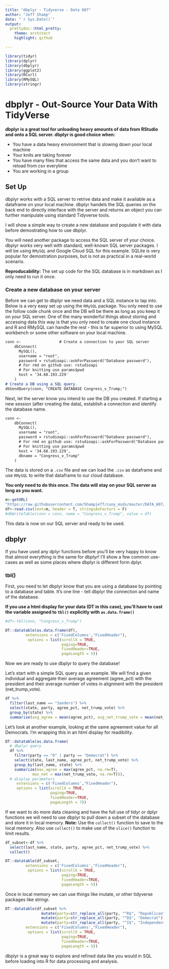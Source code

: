 ```yaml
---
title: "dbplyr - Tidyverse - Data 607"
author: "Jeff Shamp"
date: "`r Sys.Date()`"
output:
  prettydoc::html_pretty:
    theme: architect
    highlight: github

---
```


```r
library(tidyr)
library(dplyr)
library(dbplyr)
library(ggplot2)
library(RCurl)
library(RMySQL)
library(stringr)
```

# dbplyr - Out-Source Your Data With TidyVerse 

**dbplyr is a great tool for unloading heavy amounts of data from RStudio and onto a SQL server. dbplyr is good choice when:**

  * You have a data heavy environment that is slowing down your local machine
  * Your knits are taking forever
  * You have many files that access the same data and you don't want to reload from csv everytime
  * You are working in a group

## Set Up

dbplyr works with a SQL server to retrive data and make it available as a dataframe on your local machine. dbplyr handels the SQL queries on the back end to directly interface with the server and returns an object you can further manipulate using standard Tidyverse tools. 

I will show a simple way to create a new database and populate it with data before demostrating how to use dbplyr. 

You will need another package to access the SQL server of your choice. dbplyr works very well with standard, well-known SQL server packages. I will be using `RMySQL` and Google Cloud SQL for this example. SQLite is very popular for demostration purposes, but is not as practical in a real-world scenario. 

**Reproducability:** The set up code for the SQL database is in markdown as I only need to run it once. 

### Create a new database on your server

Before we can get to dbplyr we need data and a SQL instance to tap into. Below is a very easy set up using the `RMySQL` package. You only need to use the follow code chunk once and the DB will be there as long as you keep it on your SQL server. One of the many wonderful things about storing and accessing data this way is that you only need to create one cloud instance and R and RMySQL can handle the rest - this is far superior to using MySQL workbench or some other software on your local machine. 

```markdown
conn <-                 # Create a connection to your SQL server
    dbConnect(
      MySQL(),
      username = "root",
      password = rstudioapi::askForPassword("Database password"),
      # For rmd on github use: rstudioapi
      # For knitting use params$pwd
      host = '34.68.193.229'
    )
# Create a DB using a SQL query. 
dbSendQuery(conn, "CREATE DATABASE Congress_v_Trump;")  
```

Next, let the server know you intend to use the DB you created. If starting a new session (after creating the data), establish a connection and identify the database name. 

```markdown
conn <-                                     
    dbConnect(
      MySQL(),
      username = "root",
      password = rstudioapi::askForPassword("Database password"),
      # For rmd on github use: rstudioapi::askForPassword("Database password")
      # For knitting use params$pwd
      host = '34.68.193.229',
      dbname = "Congress_v_Trump"
    )

```

The data is stored on a `.csv` file and we can load the `.csv` as dataframe and use `RMySQL` to write that dataframe to our cloud database.

**You only need to do this once. The data will stay on your SQL server as long as you want.**

```r
m<-getURL(
"https://raw.githubusercontent.com/Shampjeff/cuny_msds/master/DATA_607/data/averages.csv")
df<-read.csv(text=m, header = T, stringsAsFactors = F)
#dbWriteTable(conn = conn, name = "Congress_v_Trump", value = df)
```

This data is now on our SQL server and ready to be used. 


## dbplyr

If you have used any dplyr functions before you'll be very happy to know that almost everything is the same for dbplyr! I'll show a few common use-cases as well as some places where dbplyr is different form dplyr. 

### tbl()

First, you need to let dbplyr know that you are using a database by pointing to a database and table. It's one line - tell dbplyr the connection and name of the database. 

**If you use a html display for your data (DT in this case), you'll have to cast the variable assigned to `tbl()` explicitly with `as.data.frame()`**

```r
#df<-tbl(conn, "Congress_v_Trump")

DT::datatable(as.data.frame(df),
         extensions = c('FixedColumns',"FixedHeader"),
          options = list(scrollX = TRUE,
                         paging=TRUE,
                         fixedHeader=TRUE,
                         pageLength = 5))
```

Now we are ready to use dbplyr to query the database!

Let's start with a simple SQL query as an example. We will find a given individual and aggregate their average agreement (agree_pct) with the president and their average number of votes in alignment with the president (net_trump_vote). 

```r
df %>%
  filter(last_name == "Sanders") %>%
  select(state, party, agree_pct, net_trump_vote) %>%
  group_by(state) %>%
  summarize(avg_agree = mean(agree_pct), avg_net_trump_vote = mean(net_trump_vote))
```

Let's look at another example, looking at the same agreement value for all Democrats. I'm wrapping this in an html display for readibility. 

```r
DT::datatable(as.data.frame(
  # dbplyr query
  df %>%               
    filter(party == "D" | party == "Democrat") %>%
    select(state, last_name, agree_pct, net_trump_vote) %>%
    group_by(last_name, state) %>%
    summarize(max_agree = max(agree_pct, na.rm=T),
            max_net = max(net_trump_vote, na.rm=T))),
  # display parameters
     extensions = c('FixedColumns',"FixedHeader"),
     options = list(scrollX = TRUE,
                    paging=TRUE,
                    fixedHeader=TRUE,
                    pageLength = 7))
```





If we want to do more data cleaning and have the full use of tidyr or dplyr functions we will need to use dbplyr to pull down a subset of the database and store it in local memory. **Note:** Use the `collect()` function to save to the local memory. Also use `collect()` to make use of the `slice()` function to limit results. 

```r
df_subset<-df %>%
  select(last_name, state, party, agree_pct, net_trump_vote) %>%
  collect()          

DT::datatable(df_subset,
         extensions = c('FixedColumns',"FixedHeader"),
          options = list(scrollX = TRUE,
                         paging=TRUE,
                         fixedHeader=TRUE,
                         pageLength = 5))
```

Once in local memory we can use things like mutate, or other tidyverse packages like stringr. 

```r
DT::datatable(df_subset %>%
                mutate(party=str_replace_all(party, "^R$", "Republican"))%>%
                mutate(party=str_replace_all(party, "^D$", "Democrat")) %>%
                mutate(party=str_replace_all(party, "^I$", "Independent")),
         extensions = c('FixedColumns',"FixedHeader"),
          options = list(scrollX = TRUE,
                         paging=TRUE,
                         fixedHeader=TRUE,
                         pageLength = 5))
```

dbplyr is a great way to explore and refined data like you would in SQL before loading into R for data processing and analysis. 




